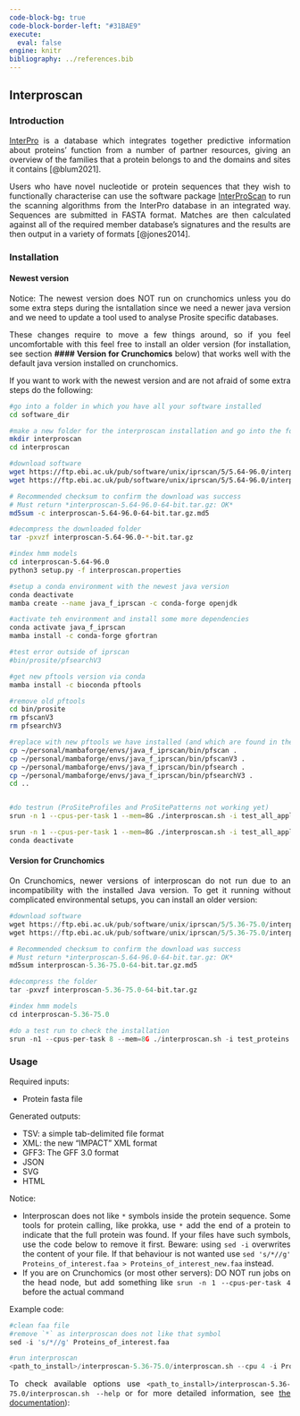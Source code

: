 ---
code-block-bg: true
code-block-border-left: "#31BAE9"
execute:
  eval: false
engine: knitr
bibliography: ../references.bib
---

<div style="text-align: justify">

## Interproscan {#sec-interproscan}

### Introduction

[InterPro](http://www.ebi.ac.uk/interpro/) is a database which integrates together predictive information about proteins' function from a number of partner resources, giving an overview of the families that a protein belongs to and the domains and sites it contains [@blum2021].

Users who have novel nucleotide or protein sequences that they wish to functionally characterise can use the software package [InterProScan](https://interproscan-docs.readthedocs.io/en/latest/Introduction.html) to run the scanning algorithms from the InterPro database in an integrated way. Sequences are submitted in FASTA format. Matches are then calculated against all of the required member database's signatures and the results are then output in a variety of formats [@jones2014].

### Installation

#### Newest version

Notice: The newest version does NOT run on crunchomics unless you do some extra steps during the isntallation since we need a newer java version and we need to update a tool used to analyse Prosite specific databases. 

These changes require to move a few things around, so if you feel uncomfortable with this feel free to install an older version (for installation, see section **#### Version for Crunchomics** below) that works well with the default java version installed on crunchomics.

If you want to work with the newest version and are not afraid of some extra steps do the following:

```{bash}
#go into a folder in which you have all your software installed
cd software_dir

#make a new folder for the interproscan installation and go into the folder
mkdir interproscan
cd interproscan 

#download software
wget https://ftp.ebi.ac.uk/pub/software/unix/iprscan/5/5.64-96.0/interproscan-5.64-96.0-64-bit.tar.gz
wget https://ftp.ebi.ac.uk/pub/software/unix/iprscan/5/5.64-96.0/interproscan-5.64-96.0-64-bit.tar.gz.md5

# Recommended checksum to confirm the download was success
# Must return *interproscan-5.64-96.0-64-bit.tar.gz: OK*
md5sum -c interproscan-5.64-96.0-64-bit.tar.gz.md5

#decompress the downloaded folder
tar -pxvzf interproscan-5.64-96.0-*-bit.tar.gz

#index hmm models
cd interproscan-5.64-96.0
python3 setup.py -f interproscan.properties

#setup a conda environment with the newest java version
conda deactivate
mamba create --name java_f_iprscan -c conda-forge openjdk

#activate teh environment and install some more dependencies
conda activate java_f_iprscan
mamba install -c conda-forge gfortran

#test error outside of iprscan
#bin/prosite/pfsearchV3

#get new pftools version via conda
mamba install -c bioconda pftools

#remove old pftools 
cd bin/prosite
rm pfscanV3
rm pfsearchV3

#replace with new pftools we have installed (and which are found in the mamba env folder)
cp ~/personal/mambaforge/envs/java_f_iprscan/bin/pfscan .
cp ~/personal/mambaforge/envs/java_f_iprscan/bin/pfscanV3 .
cp ~/personal/mambaforge/envs/java_f_iprscan/bin/pfsearch .
cp ~/personal/mambaforge/envs/java_f_iprscan/bin/pfsearchV3 .
cd ..


#do testrun (ProSiteProfiles and ProSitePatterns not working yet)
srun -n 1 --cpus-per-task 1 --mem=8G ./interproscan.sh -i test_all_appl.fasta -f tsv -dp --appl TIGRFAM,SFLD,SUPERFAMILY,PANTHER,GENE3D,Hamap,Coils,SMART,CDD,PRINTS,PIRSR,AntiFam,Pfam,MobiDBLite,PIRSF,ProSiteProfiles 

srun -n 1 --cpus-per-task 1 --mem=8G ./interproscan.sh -i test_all_appl.fasta -f tsv
conda deactivate
```


#### Version for Crunchomics

On Crunchomics, newer versions of interproscan do not run due to an incompatibility with the installed Java version. To get it running without complicated environmental setups, you can install an older version:

```{python}
#download software
wget https://ftp.ebi.ac.uk/pub/software/unix/iprscan/5/5.36-75.0/interproscan-5.36-75.0-64-bit.tar.gz
wget https://ftp.ebi.ac.uk/pub/software/unix/iprscan/5/5.36-75.0/interproscan-5.36-75.0-64-bit.tar.gz.md5

# Recommended checksum to confirm the download was success
# Must return *interproscan-5.64-96.0-64-bit.tar.gz: OK*
md5sum interproscan-5.36-75.0-64-bit.tar.gz.md5

#decompress the folder
tar -pxvzf interproscan-5.36-75.0-64-bit.tar.gz

#index hmm models
cd interproscan-5.36-75.0

#do a test run to check the installation
srun -n1 --cpus-per-task 8 --mem=8G ./interproscan.sh -i test_proteins.fasta
```


### Usage

Required inputs:

- Protein fasta file

Generated outputs:

-    TSV: a simple tab-delimited file format
-    XML: the new "IMPACT" XML format
-    GFF3: The GFF 3.0 format
-    JSON
-    SVG
-    HTML

Notice:

-   Interproscan does not like `*` symbols inside the protein sequence. Some tools for protein calling, like prokka, use `*` add the end of a protein to indicate that the full protein was found. If your files have such symbols, use the code below to remove it first. Beware: using `sed -i` overwrites the content of your file. If that behaviour is not wanted use `sed 's/*//g' Proteins_of_interest.faa > Proteins_of_interest_new.faa` instead.
-   If you are on Crunchomics (or most other servers): DO NOT run jobs on the head node, but add something like `srun -n 1 --cpus-per-task 4` before the actual command

Example code:

```{python}
#clean faa file 
#remove `*` as interproscan does not like that symbol
sed -i 's/*//g' Proteins_of_interest.faa

#run interproscan
<path_to_install>/interproscan-5.36-75.0/interproscan.sh --cpu 4 -i Proteins_of_interest.faa -d outputfolder -T outputfolder/temp --iprlookup --goterms

```

To check available options use `<path_to_install>/interproscan-5.36-75.0/interproscan.sh --help` or for more detailed information, see [the documentation](https://interproscan-docs.readthedocs.io/en/latest/HowToRun.html)):